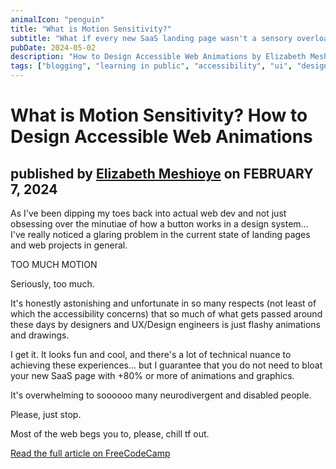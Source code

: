 ```yaml
---
animalIcon: "penguin"
title: "What is Motion Sensitivity?"
subtitle: "What if every new SaaS landing page wasn't a sensory overload?"
pubDate: 2024-05-02
description: "How to Design Accessible Web Animations by Elizabeth Meshioye on FreeCodeCamp."
tags: ["blogging", "learning in public", "accessibility", "ui", "design"]
---
```


# What is Motion Sensitivity? How to Design Accessible Web Animations

## published by [Elizabeth Meshioye](https://www.freecodecamp.org/news/author/elizabeth/) on FEBRUARY 7, 2024

As I've been dipping my toes back into actual web dev and not just obsessing over the minutiae of how a button works in a design system... I've really noticed a glaring problem in the current state of landing pages and web projects in general.

TOO MUCH MOTION

Seriously, too much.

It's honestly astonishing and unfortunate in so many respects (not least of which the accessibility concerns) that so much of what gets passed around these days by designers and UX/Design engineers is just flashy animations and drawings.

I get it. It looks fun and cool, and there's a lot of technical nuance to achieving these experiences... but I guarantee that you do not need to bloat your new SaaS page with +80% or more of animations and graphics.

It's overwhelming to soooooo many neurodivergent and disabled people.

Please, just stop.

Most of the web begs you to, please, chill tf out.

[Read the full article on FreeCodeCamp](https://www.freecodecamp.org/news/web-sensitivity-how-to-design-accessible-animations/)
